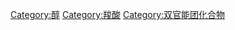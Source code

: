 {{catmore}}
{{Commonscat|Hydroxy acids}}

[[Category:醇|Category:醇]]
[[Category:羧酸|Category:羧酸]]
[[Category:双官能团化合物|Category:双官能团化合物]]